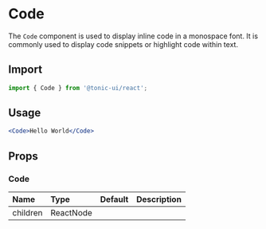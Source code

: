 # Code

The `Code` component is used to display inline code in a monospace font. It is commonly used to display code snippets or highlight code within text.

## Import

```js
import { Code } from '@tonic-ui/react';
```

## Usage

```jsx
<Code>Hello World</Code>
```

## Props

### Code

| Name | Type | Default | Description |
| :--- | :--- | :------ | :---------- |
| children | ReactNode | | |
